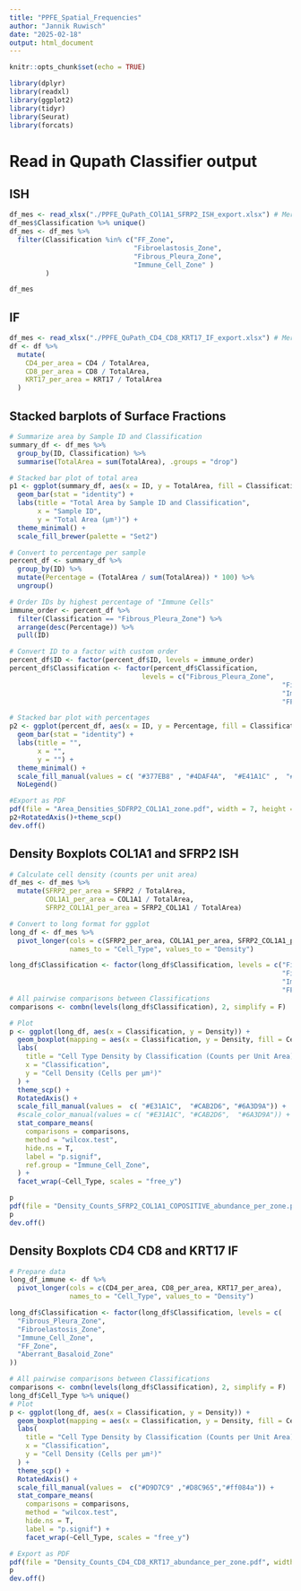 ```yaml
---
title: "PPFE_Spatial_Frequencies"
author: "Jannik Ruwisch"
date: "2025-02-18"
output: html_document
---
```


```r
knitr::opts_chunk$set(echo = TRUE)
```


```r
library(dplyr)
library(readxl)
library(ggplot2)
library(tidyr)
library(Seurat)
library(forcats)
```

# Read in Qupath Classifier output

## ISH
```r
df_mes <- read_xlsx("./PPFE_QuPath_COl1A1_SFRP2_ISH_export.xlsx") # Merged Dataframe derived from QuPath Exports
df_mes$Classification %>% unique()
df_mes <- df_mes %>%
  filter(Classification %in% c("FF_Zone",
                               "Fibroelastosis_Zone",
                               "Fibrous_Pleura_Zone",
                               "Immune_Cell_Zone" )
         )

df_mes
```

## IF
```r
df_mes <- read_xlsx("./PPFE_QuPath_CD4_CD8_KRT17_IF_export.xlsx") # Merged Dataframe derived from QuPath Exports
df <- df %>%
  mutate(
    CD4_per_area = CD4 / TotalArea,
    CD8_per_area = CD8 / TotalArea,
    KRT17_per_area = KRT17 / TotalArea
  )
```

## Stacked barplots of Surface Fractions
```r
# Summarize area by Sample ID and Classification
summary_df <- df_mes %>%
  group_by(ID, Classification) %>%
  summarise(TotalArea = sum(TotalArea), .groups = "drop")

# Stacked bar plot of total area
p1 <- ggplot(summary_df, aes(x = ID, y = TotalArea, fill = Classification)) +
  geom_bar(stat = "identity") +
  labs(title = "Total Area by Sample ID and Classification",
       x = "Sample ID",
       y = "Total Area (µm²)") +
  theme_minimal() +
  scale_fill_brewer(palette = "Set2")

# Convert to percentage per sample
percent_df <- summary_df %>%
  group_by(ID) %>%
  mutate(Percentage = (TotalArea / sum(TotalArea)) * 100) %>%
  ungroup()

# Order IDs by highest percentage of "Immune Cells"
immune_order <- percent_df %>%
  filter(Classification == "Fibrous_Pleura_Zone") %>%
  arrange(desc(Percentage)) %>%
  pull(ID)

# Convert ID to a factor with custom order
percent_df$ID <- factor(percent_df$ID, levels = immune_order)
percent_df$Classification <- factor(percent_df$Classification, 
                                 levels = c("Fibrous_Pleura_Zone",
                                                                    "Fibroelastosis_Zone",
                                                                    "Immune_Cell_Zone",
                                                                    "FF_Zone"))

# Stacked bar plot with percentages
p2 <- ggplot(percent_df, aes(x = ID, y = Percentage, fill = Classification)) +
  geom_bar(stat = "identity") +
  labs(title = "",
       x = "",
       y = "") +
  theme_minimal() +
  scale_fill_manual(values = c( "#377EB8" , "#4DAF4A",  "#E41A1C" ,  "#984EA3" ))
  NoLegend()

#Export as PDF
pdf(file = "Area_Densities_SDFRP2_COL1A1_zone.pdf", width = 7, height = 6)
p2+RotatedAxis()+theme_scp()
dev.off()
```

## Density Boxplots COL1A1 and SFRP2 ISH
```r
# Calculate cell density (counts per unit area)
df_mes <- df_mes %>%
  mutate(SFRP2_per_area = SFRP2 / TotalArea,
         COL1A1_per_area = COL1A1 / TotalArea,
         SFRP2_COL1A1_per_area = SFRP2_COL1A1 / TotalArea)

# Convert to long format for ggplot
long_df <- df_mes %>%
  pivot_longer(cols = c(SFRP2_per_area, COL1A1_per_area, SFRP2_COL1A1_per_area), 
               names_to = "Cell_Type", values_to = "Density")

long_df$Classification <- factor(long_df$Classification, levels = c("Fibrous_Pleura_Zone",
                                                                    "Fibroelastosis_Zone",
                                                                    "Immune_Cell_Zone",
                                                                    "FF_Zone"))
# All pairwise comparisons between Classifications
comparisons <- combn(levels(long_df$Classification), 2, simplify = F)

# Plot
p <- ggplot(long_df, aes(x = Classification, y = Density)) +
  geom_boxplot(mapping = aes(x = Classification, y = Density, fill = Cell_Type),data = long_df, outlier.shape = NA, alpha = 0.7) +
  labs(
    title = "Cell Type Density by Classification (Counts per Unit Area)",
    x = "Classification",
    y = "Cell Density (Cells per µm²)"
  ) +
  theme_scp() +
  RotatedAxis() +
  scale_fill_manual(values =  c( "#E31A1C",  "#CAB2D6", "#6A3D9A")) +
  #scale_color_manual(values = c( "#E31A1C", "#CAB2D6",  "#6A3D9A")) +
  stat_compare_means(
    comparisons = comparisons,
    method = "wilcox.test",
    hide.ns = T,
    label = "p.signif", 
    ref.group = "Immune_Cell_Zone",
  ) +
  facet_wrap(~Cell_Type, scales = "free_y")

p
pdf(file = "Density_Counts_SFRP2_COL1A1_COPOSITIVE_abundance_per_zone.pdf", width = 10, height = 6)
p
dev.off()
```

##  Density Boxplots CD4 CD8 and KRT17 IF
```r
# Prepare data
long_df_immune <- df %>%
  pivot_longer(cols = c(CD4_per_area, CD8_per_area, KRT17_per_area), 
               names_to = "Cell_Type", values_to = "Density")

long_df$Classification <- factor(long_df$Classification, levels = c(
  "Fibrous_Pleura_Zone",
  "Fibroelastosis_Zone",
  "Immune_Cell_Zone",
  "FF_Zone",
  "Aberrant_Basaloid_Zone"
))

# All pairwise comparisons between Classifications
comparisons <- combn(levels(long_df$Classification), 2, simplify = F)
long_df$Cell_Type %>% unique()
# Plot
p <- ggplot(long_df, aes(x = Classification, y = Density)) +
  geom_boxplot(mapping = aes(x = Classification, y = Density, fill = Cell_Type),data = long_df, outlier.shape = NA, alpha = 0.7) +
  labs(
    title = "Cell Type Density by Classification (Counts per Unit Area)",
    x = "Classification",
    y = "Cell Density (Cells per µm²)"
  ) +
  theme_scp() +
  RotatedAxis() +
  scale_fill_manual(values =  c("#D9D7C9" ,"#D8C965","#ff084a")) +
  stat_compare_means(
    comparisons = comparisons,
    method = "wilcox.test",
    hide.ns = T,
    label = "p.signif") +
    facet_wrap(~Cell_Type, scales = "free_y")

# Export as PDF 
pdf(file = "Density_Counts_CD4_CD8_KRT17_abundance_per_zone.pdf", width = 10, height = 6)
p
dev.off()
```
